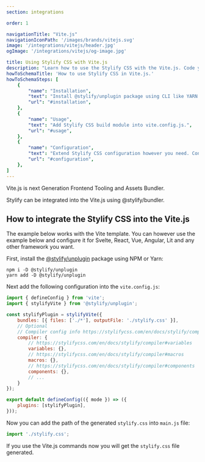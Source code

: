 ```yaml
---
section: integrations

order: 1

navigationTitle: "Vite.js"
navigationIconPath: '/images/brands/vitejs.svg'
image: '/integrations/vitejs/header.jpg'
ogImage: '/integrations/vitejs/og-image.jpg'

title: Using Stylify CSS with Vite.js
description: "Learn how to use the Stylify CSS with the Vite.js. Code your website faster with Stylify CSS and Vite.js."
howToSchemaTitle: 'How to use Stylify CSS in Vite.js.'
howToSchemaSteps: [
	{
		"name": "Installation",
		"text": "Install @stylify/unplugin package using CLI like YARN or NPM.",
		"url": "#installation",
	},
	{
		"name": "Usage",
		"text": "Add Stylify CSS build module into vite.config.js.",
		"url": "#usage",
	},
	{
		"name": "Configuration",
		"text": "Extend Stylify CSS configuration however you need. Configure variables, components, custom selectors and a lot more.",
		"url": "#configuration",
	},
]
---
```


Vite.js is next Generation Frontend Tooling and Assets Bundler.

Stylify can be integrated into the Vite.js using @stylify/bundler.

<StackBlitzLink link="stylify-vite-example" />

## How to integrate the Stylify CSS into the Vite.js

The example below works with the Vite template. You can however use the example below and configure it for Svelte, React, Vue, Angular, Lit and any other framework you want.

First, install the [@stylify/unplugin](/en/docs/unplugin) package using NPM or Yarn:

```
npm i -D @stylify/unplugin
yarn add -D @stylify/unplugin
```

Next add the following configuration into the `vite.config.js`:

```javascript
import { defineConfig } from 'vite';
import { stylifyVite } from '@stylify/unplugin';

const stylifyPlugin = stylifyVite({
	bundles: [{ files: ['./*'], outputFile: './stylify.css' }],
	// Optional
	// Compiler config info https://stylifycss.com/en/docs/stylify/compiler#configuration
	compiler: {
		// https://stylifycss.com/en/docs/stylify/compiler#variables
		variables: {},
		// https://stylifycss.com/en/docs/stylify/compiler#macros
		macros: {},
		// https://stylifycss.com/en/docs/stylify/compiler#components
		components: {},
		// ...
	}
});

export default defineConfig(({ mode }) => ({
	plugins: [stylifyPlugin],
}));
```

Now you can add the path of the generated `stylify.css` into `main.js` file:

```javascript
import './stylify.css';
```

If you use the Vite.js commands now you will get the `stylify.css` file generated.

<DocsUnpluginBuildInfo />

<WhereToNext />
